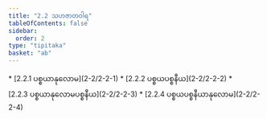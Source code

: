 ```yaml
---
title: "2.2 သဟဇာတဝါရ"
tableOfContents: false
sidebar:
  order: 2
type: "tipitaka"
basket: "ab"
---
```



<DynamicBreadcrumb />



<TableOfContents>
* [2.2.1 ပစ္စယာနုလောမ](2-2/2-2-1)
* [2.2.2 ပစ္စယပစ္စနီယ](2-2/2-2-2)
* [2.2.3 ပစ္စယာနုလောမပစ္စနီယ](2-2/2-2-3)
* [2.2.4 ပစ္စယပစ္စနီယာနုလောမ](2-2/2-2-4)
</TableOfContents>